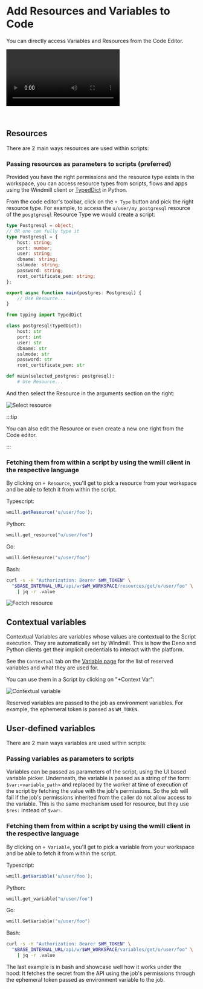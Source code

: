 
# Add Resources and Variables to Code

You can directly access Variables and Resources from the Code Editor.

<video
	className="border-2 rounded-xl object-cover w-full h-full dark:border-gray-800"
	controls
	src="/videos/add_resources_variables.mp4"
/>

<br />

<div className="grid grid-cols-2 gap-6 mb-4">
	<DocCard
		title="Resources and Resource Types"
		description="Resources are structured configurations and connections to third-party systems, with Resource Types defining the schema for each Resource."
		href="/docs/core_concepts/resources_and_types"
	/>
	<DocCard
		title="Variables and Secrets"
		description="Variables and Secrets are encrypted, dynamic values used for reusing information and securely passing sensitive data within scripts."
		href="/docs/core_concepts/variables_and_secrets"
	/>
</div>

## Resources

There are 2 main ways resources are used within scripts:

### Passing resources as parameters to scripts (preferred)

Provided you have the right permissions and the resource type exists in the workspace, you can access resource types from scripts, flows and apps using the Windmill client or [TypedDict](https://mypy.readthedocs.io/en/stable/typed_dict.html) in Python.

From the code editor's toolbar, click on the `+ Type` button and pick the right resource type. For example, to access the `u/user/my_postgresql` resource of the `posgtgresql` Resource Type we would create a script:

<Tabs className="unique-tabs">
<TabItem value="TypeScript" label="TypeScript" attributes={{className: "text-xs p-4 !mt-0 !ml-0"}}>

```typescript
type Postgresql = object;
// OR one can fully type it
type Postgresql = {
	host: string;
	port: number;
	user: string;
	dbname: string;
	sslmode: string;
	password: string;
	root_certificate_pem: string;
};

export async function main(postgres: Postgresql) {
	// Use Resource...
}
```

</TabItem>
<TabItem value="Python" label="Python" attributes={{className: "text-xs p-4 !mt-0 !ml-0"}}>

```python
from typing import TypedDict

class postgresql(TypedDict):
    host: str
    port: int
    user: str
    dbname: str
    sslmode: str
    password: str
    root_certificate_pem: str

def main(selected_postgres: postgresql):
	# Use Resource...
```

</TabItem>
</Tabs>

And then select the Resource in the arguments section on the right:

![Select resource](../core_concepts/3_resources_and_types/select_resource.png.webp)

:::tip

You can also edit the Resource or even create a new one right from the Code
editor.

:::

### Fetching them from within a script by using the wmill client in the respective language

By clicking on `+ Resource`, you'll get to pick a resource from your workspace and be able to fetch it from within the script.

Typescript:

```typescript
wmill.getResource('u/user/foo');
```

Python:

```python
wmill.get_resource("u/user/foo")
```

Go:

```go
wmill.GetResource("u/user/foo")
```

Bash:

```bash
curl -s -H "Authorization: Bearer $WM_TOKEN" \
  "$BASE_INTERNAL_URL/api/w/$WM_WORKSPACE/resources/get/u/user/foo" \
    | jq -r .value
```

![Fectch resource](../core_concepts/3_resources_and_types/fetch_resource.png.webp)

## Contextual variables

Contextual Variables are variables whose values are contextual to the Script
execution. They are automatically set by Windmill. This is how the Deno and Python clients get their implicit
credentials to interact with the platform.

See the `Contextual` tab on the <a href="https://app.windmill.dev/variables" rel="nofollow">Variable page</a> for the list of reserved variables and what they are used for.

You can use them in a Script by clicking on "+Context Var":

![Contextual variable](../core_concepts/2_variables_and_secrets/context_variables.png.webp)

Reserved variables are passed to the job as environment variables. For example, the ephemeral token is passed as `WM_TOKEN`.

## User-defined variables

There are 2 main ways variables are used within scripts:

### Passing variables as parameters to scripts

Variables can be passed as parameters of the script, using the UI based variable picker. Underneath, the variable is passed as a string of the form: `$var:<variable_path>` and replaced by the worker at time of execution of the script by fetching the value with the job's permissions. So the job will fail if the job's permissions inherited from the caller do not allow access to the variable. This is the same mechanism used for resource, but they use `$res:` instead of `$var:`.

### Fetching them from within a script by using the wmill client in the respective language

By clicking on `+ Variable`, you'll get to pick a variable from your workspace and be able to fetch it from within the script.

Typescript:

```typescript
wmill.getVariable('u/user/foo');
```

Python:

```python
wmill.get_variable("u/user/foo")
```

Go:

```go
wmill.GetVariable("u/user/foo")
```

Bash:

```bash
curl -s -H "Authorization: Bearer $WM_TOKEN" \
  "$BASE_INTERNAL_URL/api/w/$WM_WORKSPACE/variables/get/u/user/foo" \
    | jq -r .value
```

The last example is in bash and showcase well how it works under the hood: It fetches the secret from the API using the job's permissions through the ephemeral token passed as environment variable to the job.

